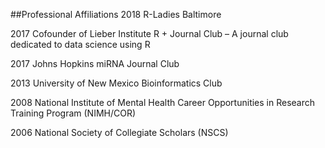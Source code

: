 


##Professional Affiliations
2018	R-Ladies Baltimore

2017	Cofounder of Lieber Institute R + Journal Club – A journal club dedicated to data science using R

2017	Johns Hopkins miRNA Journal Club

2013	University of New Mexico Bioinformatics Club

2008	National Institute of Mental Health Career Opportunities in Research Training Program
 	    (NIMH/COR)

2006	National Society of Collegiate Scholars (NSCS)	

